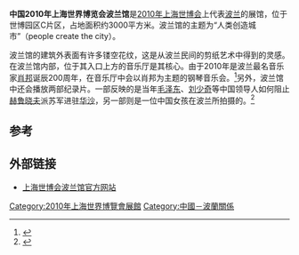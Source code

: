 {{Infobox building
| building_name       = 2010年上海世博会波兰馆
| native_building_name= 
| former_names        =
| alternate_names     =
| image               = Poland's Pavillion at the 2010 World Expo in Shanghai.jpg
| caption             = 
| map_type            = 
| altitude            = 
| building_type       = 
| architectural_style = 
| structural_system   = 
| cost                = 
| ren_cost            =
| location            = [[上海|上海]]世博园区C片区
| address             = 
| client              = 
| owner               = 
| current_tenants     = 
| landlord            = 
| coordinates         = {{coord|31.1860547|121.4760071|display=inline|type:landmark|format=dms}}
| start_date          = 
| completion_date     = 
| inauguration_date   =
| renovation_date     = 
| demolition_date     = 
| destruction_date    = 
| height              =
| diameter            = 
| other_dimensions    = 
| floor_count         =
| floor_area          = 3000平方米
| main_contractor     = 
| architect           =
| architecture_firm   = 
| structural_engineer = 
| services_engineer   = 
| civil_engineer      = 
| other_designers     = 
| quantity_surveyor   = 
| awards              = 
| ren_architect       =
| ren_firm            =
| ren_str_engineer    = 
| ren_serv_engineer   = 
| ren_civ_engineer    = 
| ren_oth_designers   = 
| ren_qty_surveyor    = 
| ren_awards          = 
| references          = 
}}

'''中国2010年上海世界博览会波兰馆'''是[[2010年上海世博会|2010年上海世博会]]上代表[[波兰|波兰]]的展馆，位于世博园区C片区，占地面积约3000平方米。波兰馆的主题为“人类创造城市”（people create the city）。

波兰馆的建筑外表面有许多镂空花纹，这是从波兰民间的剪纸艺术中得到的灵感。在波兰馆内部，位于其入口上方的音乐厅是其核心。由于2010年是波兰最名音乐家[[肖邦|肖邦]]诞辰200周年，在音乐厅中会以肖邦为主题的钢琴音乐会。<ref>{{cite web|url=http://2010.qq.com/a/20100323/000101.htm|title=波兰馆呈现剪纸魅力 诠释“人创造城市”|publisher=腾讯世博|accessdate=2010-04-24|archive-date=2019-12-05|archive-url=https://web.archive.org/web/20191205005050/https://2010.qq.com/a/20100323/000101.htm|dead-url=no}}</ref>另外，波兰馆中还会播放两部纪录片。一部反映的是当年[[毛泽东|毛泽东]]、[[刘少奇|刘少奇]]等中国领导人如何阻止[[赫鲁晓夫|赫鲁晓夫]]派苏军进驻[[华沙|华沙]]，另一部则是一位中国女孩在波兰所拍摄的。<ref>{{cite web|url=http://2010.qq.com/a/20091215/000061.htm|title=访波兰馆总代表麦伊曼 看白纸化为美丽画卷|publisher=腾讯世博|accessdate=2010-04-24}}</ref>

==参考==
{{reflist}}

==外部链接==
{{Commonscat-inline|Poland Pavilion of Expo 2010|2010年世博会波兰馆}}
*[https://web.archive.org/web/20090101191401/http://www.polishpavilion.pl/ 上海世博会波兰馆官方网站]


{{2010年上海世博会展馆}}
[[Category:2010年上海世界博覽會展館|Category:2010年上海世界博覽會展館]]
[[Category:中國－波蘭關係|Category:中國－波蘭關係]]